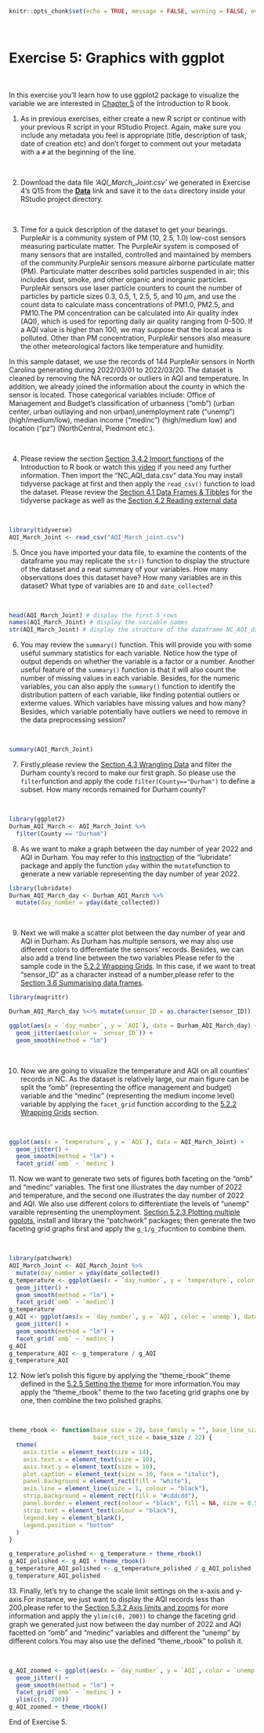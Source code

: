 

```r
knitr::opts_chunk$set(echo = TRUE, message = FALSE, warning = FALSE, eval = FALSE, cache = FALSE)
```
\  

# Exercise 5: Graphics with ggplot {.unlisted .unnumbered}

\  

In this exercise you'll learn how to use ggplot2 package to visualize the variable we are interested in [Chapter 5](https://nkaza.github.io/intro2Rbook/graphics_r.html) of the Introduction to R book.
\  

1. As in previous exercises, either create a new R script or continue with your previous R script in your RStudio Project. Again, make sure you include any metadata you feel is appropriate (title, description of task, date of creation etc) and  don't forget to comment out your metadata with a `#` at the beginning of the line. 

\  

2. Download the data file *‘AQI_March_Joint.csv’*  we generated in Exercise 4's Q15 from the **[<i class="fa fa-download"></i> Data](https://github.com/nkaza/intro2Rbook/tree/master/data)** link and save it to the `data` directory inside your RStudio project directory.

\

3. Time for a quick description of the dataset to get your bearings. PurpleAir is a community system of PM (10, 2.5, 1.0) low-cost sensors measuring particulate matter. The PurpleAir system is composed of many sensors that are installed, controlled and maintained by members of the community.PurpleAir sensors measure airborne particulate matter (PM). Particulate matter describes solid particles suspended in air; this includes dust, smoke, and other organic and inorganic particles. PurpleAir sensors use laser particle counters to count the number of particles by particle sizes 0.3, 0.5, 1, 2.5, 5, and 10 $\mu$m, and use the count data to calculate mass concentrations of PM1.0, PM2.5, and PM10.The PM concentration can be calculated into Air quality index (AQI), which is used for reporting daily air quality ranging from 0-500. If a  AQI value is higher than 100, we may suppose that the local area is polluted. Other than PM concentration, PurpleAir sensors also measure the other meteorological factors like temperature and humidity.

In this sample dataset, we use the records of 144 PurpleAir sensors in North Carolina generating during 2022/03/01 to 2022/03/20. The dataset is cleaned by removing the NA records or outliers in AQI and temperature. In addition, we already joined the information about the county in which the sensor is located. Those categorical variables include: Office of Management and Budget's classification of urbanness ("omb") (urban center, urban outlaying and non urban),unemployment rate ("unemp") (high/medium/low), median income ("medinc") (high/medium low) and location ("pz") (NorthCentral, Piedmont etc.).    

\  

4. Please review the section [Section 3.4.2 Import functions](https://nkaza.github.io/intro2Rbook/importing-data.html#import_fnc) of the Introduction to R book or watch this [video](https://alexd106.github.io/intro2R/howto.html#import-vid) if you need any further information. Then import the "NC_AQI_data.csv" data.You may install tidyverse package at first and then apply the `read_csv()` function to load the dataset. Please review the [Section 4.1 Data Frames & Tibbles](https://nkaza.github.io/intro2Rbook/data-frames-tibbles.html) for the tidyverse package as well as the [Section 4.2 Reading external data](https://nkaza.github.io/intro2Rbook/reading-external-data.html)

\ 


```r
library(tidyverse)
AQI_March_Joint <- read_csv("AQI_March_joint.csv")
```

5. Once you have imported your data file, to examine the contents of the dataframe you may replicate the `str()` function to display the structure of the dataset and a neat summary of your variables. How many observations does this dataset have? How many variables are in this dataset? What type of variables are `ID` and `date_collected`?

\ 

```r
head(AQI_March_Joint) # display the first 5 rows
names(AQI_March_Joint) # display the variable names
str(AQI_March_Joint) # display the structure of the dataframe NC_AQI_data
```

6. You may review the `summary()` function. This will provide you with some useful summary statistics for each variable. Notice how the type of output depends on whether the variable is a factor or a number. Another useful feature of the `summary()` function is that it will also count the number of missing values in each variable. Besides, for the numeric variables, you can also apply the `summary()` function to identify the distribution pattern of each variable, like finding potential outliers or exterme values. Which variables have missing values and how many? Besides, which variable potentially have outliers we need to remove in the data preprocessing session?   

\

```r
summary(AQI_March_Joint)
```

7. Firstly,please review the [Section 4.3 Wrangling Data](https://nkaza.github.io/intro2Rbook/wrangling-data.html) and filter the Durham county's record to make our first graph. So please use the `filter`function and apply the code `filter(County=="Durham")` to define a subset. How many records remained for Durham county?

\  

```r
library(ggplot2)
Durham_AQI_March <- AQI_March_Joint %>%
  filter(County == "Durham")
```

8. As we want to make a graph between the day number of year 2022 and AQI in Durham.  You may refer to this [instruction](https://lubridate.tidyverse.org/) of the "lubridate" package and apply the function `yday` within the `mutate`function to generate a new variable representing the day number of year 2022. 
\

```r
library(lubridate)
Durham_AQI_March_day <- Durham_AQI_March %>%
  mutate(day_number = yday(date_collected))
```
\

9. Next we will make a scatter plot between the day number of year and AQI in Durham. As Durham has multiple sensors, we may also use different colors to differentiate the sensors' records. Besides, we can also add a trend line between the two variables Please refer to the sample code in the [5.2.2 Wrapping Grids](https://nkaza.github.io/intro2Rbook/the-start-of-the-end.html#wrapping-grids). In this case, if we want to treat "sensor_ID" as a character instead of a number,please refer to the [Section 3.6 Summarising data frames](https://nkaza.github.io/intro2Rbook/summarising-data-frames.html#summarising-data-frames).

```r

library(magrittr)

Durham_AQI_March_day %<>% mutate(sensor_ID = as.character(sensor_ID))

ggplot(aes(x = `day_number`, y = `AQI`), data = Durham_AQI_March_day) +
  geom_jitter(aes(color = `sensor_ID`)) +
  geom_smooth(method = "lm")
```
\  

10. Now we are going to visualize the temperature and AQI on all counties' records in NC. As the dataset is relatively large, our main figure can be split the "omb" (representing the office management and budget) variable and the "medinc" (representing the medium income level) variable by applying the `facet_grid` function according to the [5.2.2 Wrapping Grids](https://nkaza.github.io/intro2Rbook/the-start-of-the-end.html#wrapping-grids) section. 

\  

```r
ggplot(aes(x = `temperature`, y = `AQI`), data = AQI_March_Joint) +
  geom_jitter() +
  geom_smooth(method = "lm") +
  facet_grid(`omb` ~ `medinc`)
```

11\. Now we want to generate two sets of figures both faceting on the "omb" and "medinc" variables. The first one illustrates the day number of 2022 and temperature, and the second one illustrates the day number of 2022 and AQI. We also use different colors to differentiate the levels of "unemp" varaible representing the unemployment. [Section 5.2.3 Plotting multiple ggplots](https://nkaza.github.io/intro2Rbook/the-start-of-the-end.html#plotting-multiple-ggplots), install and library the "patchwork" packages; then generate the two faceting grid graphs first and apply the `g_1/g_2`fucntion to combine them. 

\ 

```r
library(patchwork)
AQI_March_Joint <- AQI_March_Joint %>%
  mutate(day_number = yday(date_collected))
g_temperature <- ggplot(aes(x = `day_number`, y = `temperature`, color = `unemp`), data = AQI_March_Joint) +
  geom_jitter() +
  geom_smooth(method = "lm") +
  facet_grid(`omb` ~ `medinc`)
g_temperature
g_AQI <- ggplot(aes(x = `day_number`, y = `AQI`, color = `unemp`), data = AQI_March_Joint) +
  geom_jitter() +
  geom_smooth(method = "lm") +
  facet_grid(`omb` ~ `medinc`)
g_AQI
g_temperature_AQI <- g_temperature / g_AQI
g_temperature_AQI
```

12. Now let's polish this figure by applying the "theme_rbook" theme defined in the  [5.2.5 Setting the theme](https://nkaza.github.io/intro2Rbook/the-start-of-the-end.html#setting-the-theme) for more information.You may apply the "theme_rbook" theme to the two faceting grid graphs one by one, then combine the two polished graphs.

\ 

```r
theme_rbook <- function(base_size = 28, base_family = "", base_line_size = base_size / 22,
                        base_rect_size = base_size / 22) {
  theme(
    axis.title = element_text(size = 14),
    axis.text.x = element_text(size = 10),
    axis.text.y = element_text(size = 10),
    plot.caption = element_text(size = 10, face = "italic"),
    panel.background = element_rect(fill = "white"),
    axis.line = element_line(size = 1, colour = "black"),
    strip.background = element_rect(fill = "#cddcdd"),
    panel.border = element_rect(colour = "black", fill = NA, size = 0.5),
    strip.text = element_text(colour = "black"),
    legend.key = element_blank(),
    legend.position = "bottom"
  )
}

g_temperature_polished <- g_temperature + theme_rbook()
g_AQI_polished <- g_AQI + theme_rbook()
g_temperature_AQI_polished <- g_temperature_polished / g_AQI_polished
g_temperature_AQI_polished
```


13\. Finally, let's try to change the scale limit settings on the x-axis and y-axis.For instance, we just want to display the AQI records less than 200,please refer to the [Section 5.3.2 Axis limits and zooms](https://nkaza.github.io/intro2Rbook/tips.html#axis-limits-and-zooms) for more information and apply the `ylim(c(0, 200))` to change the faceting grid graph we generated just now between the day number of 2022 and AQI facetted on "omb" and "medinc" variables and different the "unemp" by different colors.You may also use the defined "theme_rbook" to polish it. 

\ 

```r
g_AQI_zoomed <- ggplot(aes(x = `day_number`, y = `AQI`, color = `unemp`), data = AQI_March_Joint) +
  geom_jitter() +
  geom_smooth(method = "lm") +
  facet_grid(`omb` ~ `medinc`) +
  ylim(c(0, 200))
g_AQI_zoomed + theme_rbook()
```


End of Exercise 5.
